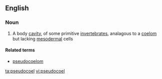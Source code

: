 ==English==

===Noun===
{{en-noun}}

# A body [[cavity]], of some primitive [[invertebrate]]s, analagous to a [[coelom]] but lacking [[mesodermal]] cells

====Related terms====
* [[pseudocoelom]]

[[ta:pseudocoel]]
[[vi:pseudocoel]]